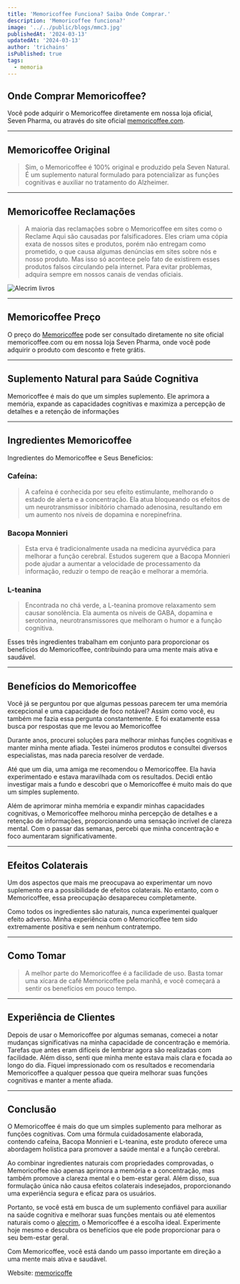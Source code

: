 ```yaml
---
title: 'Memoricoffee Funciona? Saiba Onde Comprar.'
description: 'Memoricoffee funciona?'
image: '../../public/blogs/mmc3.jpg'
publishedAt: '2024-03-13'
updatedAt: '2024-03-13'
author: 'trichains'
isPublished: true
tags:
  - memoria
---
```


## Onde Comprar Memoricoffee?

Você pode adquirir o Memoricoffee diretamente em nossa loja oficial, Seven Pharma, ou através do site oficial [memoricoffee.com](https://sevenpharma.com.br/produto/memoricoffee-5-frascos/).

---

## Memoricoffee Original

> Sim, o Memoricoffee é 100% original e produzido pela Seven Natural. É um suplemento natural formulado para potencializar as funções cognitivas e auxiliar no tratamento do Alzheimer.

---

## Memoricoffee Reclamações

> A maioria das reclamações sobre o Memoricoffee em sites como o Reclame Aqui são causadas por falsificadores. Eles criam uma cópia exata de nossos sites e produtos, porém não entregam como prometido, o que causa algumas denúncias em sites sobre nós e nosso produto. Mas isso só acontece pelo fato de existirem esses produtos falsos circulando pela internet. Para evitar problemas, adquira sempre em nossos canais de vendas oficiais.


<div style={{ display: 'flex', justifyContent: 'center' }}>
  <Image
    src="/blog/blogs/mmc5.jpg"
    width={550}
    height={404}
    alt="Alecrim livros"
  />
</div>

---

## Memoricoffee Preço

O preço do [Memoricoffee](https://sevenpharma.com.br/produto/memoricoffee-5-frascos/) pode ser consultado diretamente no site oficial memoricoffee.com ou em nossa loja Seven Pharma, onde você pode adquirir o produto com desconto e frete grátis.

---

## Suplemento Natural para Saúde Cognitiva

Memoricoffee é mais do que um simples suplemento. Ele aprimora a memória, expande as capacidades cognitivas e maximiza a percepção de detalhes e a retenção de informações

---

## Ingredientes Memoricoffee

Ingredientes do Memoricoffee e Seus Benefícios:

### Cafeína:

> A cafeína é conhecida por seu efeito estimulante, melhorando o estado de alerta e a concentração. Ela atua bloqueando os efeitos de um neurotransmissor inibitório chamado adenosina, resultando em um aumento nos níveis de dopamina e norepinefrina.


### Bacopa Monnieri

>  Esta erva é tradicionalmente usada na medicina ayurvédica para melhorar a função cerebral. Estudos sugerem que a Bacopa Monnieri pode ajudar a aumentar a velocidade de processamento da informação, reduzir o tempo de reação e melhorar a memória.

### L-teanina

> Encontrada no chá verde, a L-teanina promove relaxamento sem causar sonolência. Ela aumenta os níveis de GABA, dopamina e serotonina, neurotransmissores que melhoram o humor e a função cognitiva.

Esses três ingredientes trabalham em conjunto para proporcionar os benefícios do Memoricoffee, contribuindo para uma mente mais ativa e saudável.

---

## Benefícios do Memoricoffee

Você já se perguntou por que algumas pessoas parecem ter uma memória excepcional e uma capacidade de foco notável? Assim como você, eu também me fazia essa pergunta constantemente. E foi exatamente essa busca por respostas que me levou ao Memoricoffee

Durante anos, procurei soluções para melhorar minhas funções cognitivas e manter minha mente afiada. Testei inúmeros produtos e consultei diversos especialistas, mas nada parecia resolver de verdade.

Até que um dia, uma amiga me recomendou o Memoricoffee. Ela havia experimentado e estava maravilhada com os resultados. Decidi então investigar mais a fundo e descobri que o Memoricoffee é muito mais do que um simples suplemento.

Além de aprimorar minha memória e expandir minhas capacidades cognitivas, o Memoricoffee melhorou minha percepção de detalhes e a retenção de informações, proporcionando uma sensação incrível de clareza mental. Com o passar das semanas, percebi que minha concentração e foco aumentaram significativamente.

---

## Efeitos Colaterais

Um dos aspectos que mais me preocupava ao experimentar um novo suplemento era a possibilidade de efeitos colaterais. No entanto, com o Memoricoffee, essa preocupação desapareceu completamente.

Como todos os ingredientes são naturais, nunca experimentei qualquer efeito adverso. Minha experiência com o Memoricoffee tem sido extremamente positiva e sem nenhum contratempo.

---

## Como Tomar

> A melhor parte do Memoricoffee é a facilidade de uso. Basta tomar uma xícara de café Memoricoffee pela manhã, e você começará a sentir os benefícios em pouco tempo.

---

## Experiência de Clientes

Depois de usar o Memoricoffee por algumas semanas, comecei a notar mudanças significativas na minha capacidade de concentração e memória. Tarefas que antes eram difíceis de lembrar agora são realizadas com facilidade. Além disso, senti que minha mente estava mais clara e focada ao longo do dia. Fiquei impressionado com os resultados e recomendaria Memoricoffee a qualquer pessoa que queira melhorar suas funções cognitivas e manter a mente afiada.

---

## Conclusão

O Memoricoffee é mais do que um simples suplemento para melhorar as funções cognitivas. Com uma fórmula cuidadosamente elaborada, contendo cafeína, Bacopa Monnieri e L-teanina, este produto oferece uma abordagem holística para promover a saúde mental e a função cerebral.

Ao combinar ingredientes naturais com propriedades comprovadas, o Memoricoffee não apenas aprimora a memória e a concentração, mas também promove a clareza mental e o bem-estar geral. Além disso, sua formulação única não causa efeitos colaterais indesejados, proporcionando uma experiência segura e eficaz para os usuários.

Portanto, se você está em busca de um suplemento confiável para auxiliar na saúde cognitiva e melhorar suas funções mentais ou até elementos naturais como o [alecrim](https://pharmasix.com.br/blog/blogs/alecrim-e-memoria), o Memoricoffee é a escolha ideal. Experimente hoje mesmo e descubra os benefícios que ele pode proporcionar para o seu bem-estar geral.

Com Memoricoffee, você está dando um passo importante em direção a uma mente mais ativa e saudável.

Website: [memoricoffe](http://memoricoffee.com)



